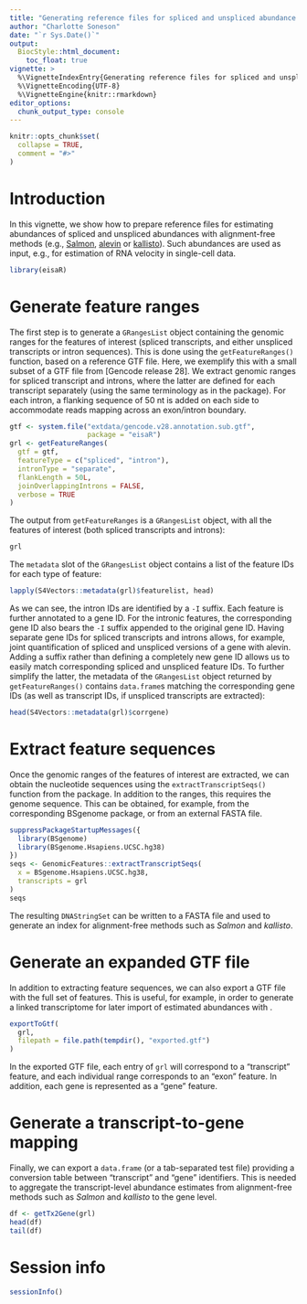 ```yaml
---
title: "Generating reference files for spliced and unspliced abundance estimation with alignment-free methods"
author: "Charlotte Soneson"
date: "`r Sys.Date()`"
output: 
  BiocStyle::html_document:
    toc_float: true
vignette: >
  %\VignetteIndexEntry{Generating reference files for spliced and unspliced abundance estimation with alignment-free methods}
  %\VignetteEncoding{UTF-8}
  %\VignetteEngine{knitr::rmarkdown}
editor_options: 
  chunk_output_type: console
---
```


```r
knitr::opts_chunk$set(
  collapse = TRUE,
  comment = "#>"
)
```

# Introduction

In this vignette, we show how to prepare reference files for estimating abundances of spliced and unspliced abundances with alignment-free methods (e.g., [Salmon](), [alevin]() or [kallisto]()). 
Such abundances are used as input, e.g., for estimation of RNA velocity in single-cell data. 

```r
library(eisaR)
```

# Generate feature ranges

The first step is to generate a `GRangesList` object containing the genomic ranges for the features of interest (spliced transcripts, and either unspliced transcripts or intron sequences). 
This is done using the `getFeatureRanges()` function, based on a reference GTF file. 
Here, we exemplify this with a small subset of a GTF file from [Gencode release 28].
We extract genomic ranges for spliced transcript and introns, where the latter are defined for each transcript separately (using the same terminology as in the \Biocpkg{BUSpaRse} package).
For each intron, a flanking sequence of 50 nt is added on each side to accommodate reads mapping across an exon/intron boundary. 

```r
gtf <- system.file("extdata/gencode.v28.annotation.sub.gtf", 
                   package = "eisaR")
grl <- getFeatureRanges(
  gtf = gtf,
  featureType = c("spliced", "intron"), 
  intronType = "separate", 
  flankLength = 50L, 
  joinOverlappingIntrons = FALSE, 
  verbose = TRUE
)
```

The output from `getFeatureRanges` is a `GRangesList` object, with all the features of interest (both spliced transcripts and introns):

```r
grl
```

The `metadata` slot of the `GRangesList` object contains a list of the feature IDs for each type of feature:

```r
lapply(S4Vectors::metadata(grl)$featurelist, head)
```

As we can see, the intron IDs are identified by a `-I` suffix. 
Each feature is further annotated to a gene ID. 
For the intronic features, the corresponding gene ID also bears the `-I` suffix appended to the original gene ID. 
Having separate gene IDs for spliced transcripts and introns allows, for example, joint quantification of spliced and unspliced versions of a gene with alevin. 
Adding a suffix rather than defining a completely new gene ID allows us to easily match corresponding spliced and unspliced feature IDs. 
To further simplify the latter, the metadata of the `GRangesList` object returned by `getFeatureRanges()` contains `data.frame`s matching the corresponding gene IDs (as well as transcript IDs, if unspliced transcripts are extracted):

```r
head(S4Vectors::metadata(grl)$corrgene)
```

# Extract feature sequences

Once the genomic ranges of the features of interest are extracted, we can obtain the nucleotide sequences using the `extractTranscriptSeqs()` function from the \BiocPkg{GenomicFeatures} package. 
In addition to the ranges, this requires the genome sequence. 
This can be obtained, for example, from the corresponding BSgenome package, or from an external FASTA file. 

```r
suppressPackageStartupMessages({
  library(BSgenome)
  library(BSgenome.Hsapiens.UCSC.hg38)
})
seqs <- GenomicFeatures::extractTranscriptSeqs(
  x = BSgenome.Hsapiens.UCSC.hg38, 
  transcripts = grl
)
seqs
```

The resulting `DNAStringSet` can be written to a FASTA file and used to generate an index for alignment-free methods such as _Salmon_ and _kallisto_. 

# Generate an expanded GTF file

In addition to extracting feature sequences, we can also export a GTF file with the full set of features. 
This is useful, for example, in order to generate a linked transcriptome for later import of estimated abundances with \Biocpkg{tximeta}. 

```r
exportToGtf(
  grl, 
  filepath = file.path(tempdir(), "exported.gtf")
)
```

In the exported GTF file, each entry of `grl` will correspond to a "transcript" feature, and each individual range corresponds to an "exon" feature. 
In addition, each gene is represented as a "gene" feature. 

# Generate a transcript-to-gene mapping

Finally, we can export a `data.frame` (or a tab-separated test file) providing a conversion table between "transcript" and "gene" identifiers. 
This is needed to aggregate the transcript-level abundance estimates from alignment-free methods such as _Salmon_ and _kallisto_ to the gene level. 

```r
df <- getTx2Gene(grl)
head(df)
tail(df)
```

# Session info

```r
sessionInfo()
```



